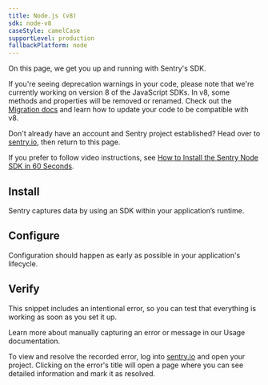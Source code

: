 ```yaml
---
title: Node.js (v8)
sdk: node-v8
caseStyle: camelCase
supportLevel: production
fallbackPlatform: node
---
```


<PlatformContent includePath="getting-started-primer" />

On this page, we get you up and running with Sentry's SDK.

If you're seeing deprecation warnings in your code, please note that we're currently working on version 8 of the JavaScript SDKs. In v8, some methods and properties will be removed or renamed. Check out the [Migration docs](https://github.com/getsentry/sentry-javascript/blob/develop/MIGRATION.md#deprecations-in-7x)
and learn how to update your code to be compatible with v8.

<PlatformContent includePath="alert-using-a-framework" noGuides />

Don't already have an account and Sentry project established? Head over to [sentry.io](https://sentry.io/signup/), then return to this page.

If you prefer to follow video instructions, see [How to Install the Sentry Node SDK in 60 Seconds](https://vimeo.com/899368543).

## Install

Sentry captures data by using an SDK within your application’s runtime.

<PlatformContent includePath="getting-started-install" />

## Configure

Configuration should happen as early as possible in your application's lifecycle.

<PlatformContent includePath="getting-started-config" />

<PlatformContent includePath="getting-started-sourcemaps" />

## Verify

This snippet includes an intentional error, so you can test that everything is working as soon as you set it up.

<PlatformContent includePath="getting-started-verify" />

<Note>

Learn more about manually capturing an error or message in our <PlatformLink to="/usage/">Usage documentation</PlatformLink>.

</Note>

To view and resolve the recorded error, log into [sentry.io](https://sentry.io) and open your project. Clicking on the error's title will open a page where you can see detailed information and mark it as resolved.
